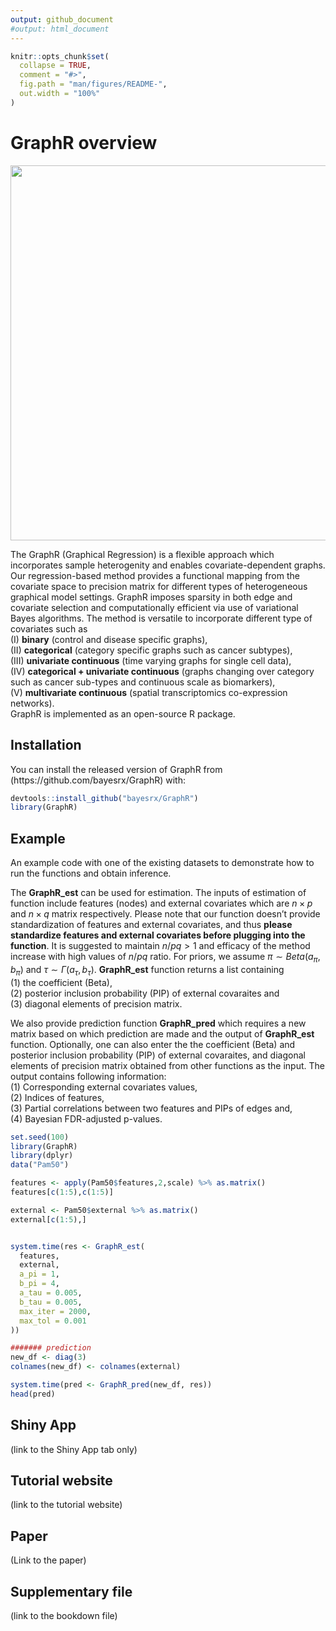 ```yaml
---
output: github_document
#output: html_document
---
```


<!-- README.md is generated from README.Rmd. Please edit that file -->

```r
knitr::opts_chunk$set(
  collapse = TRUE,
  comment = "#>",
  fig.path = "man/figures/README-",
  out.width = "100%"
)
```

# GraphR overview

<center><img src="GraphR_Method_plot_final.png" width="600" height="600" ></center>

The GraphR (Graphical Regression) is a flexible approach which incorporates sample heterogenity and enables covariate-dependent graphs. Our regression-based method provides a functional mapping from the covariate space to precision matrix for different types of heterogeneous graphical model settings. GraphR imposes sparsity in both edge and covariate selection and computationally efficient via use of variational Bayes algorithms. The method is versatile to incorporate different type of covariates such as <br>
(I) **binary** (control and disease specific graphs), <br>
(II) **categorical** (category specific graphs such as cancer subtypes), <br>
(III) **univariate continuous** (time varying graphs for single cell data), <br>
(IV) **categorical + univariate continuous** (graphs changing over category such as cancer sub-types and continuous scale as biomarkers), <br> 
(V) **multivariate continuous** (spatial transcriptomics co-expression networks). <br>
GraphR is implemented as an open-source R package.


## Installation

You can install the released version of GraphR from (https://github.com/bayesrx/GraphR) with:

``` r
devtools::install_github("bayesrx/GraphR")
library(GraphR)
```

## Example 
An example code with one of the existing datasets to demonstrate how to run the functions and obtain inference.

The **GraphR_est** can be used for estimation. The inputs of estimation of function include features (nodes) and external covariates which are $n \times p$ and $n \times q$ matrix respectively. Please note that our function doesn't provide standardization of features and external covariates, and thus **please standardize features and external covariates before plugging into the function**. It is suggested to maintain $n/pq >1$ and efficacy of the method increase with high values of $n/pq$ ratio. For priors, we assume $\pi \sim Beta(a_\pi, b_\pi)$ and $\tau \sim \Gamma(a_\tau, b_\tau)$. **GraphR_est** function returns a list containing <br>
(1) the coefficient (Beta), <br>
(2) posterior inclusion probability (PIP) of external covaraites and <br>
(3) diagonal elements of precision matrix.


We also provide prediction function **GraphR_pred** which requires a new matrix based on which prediction are made and the output of **GraphR_est** function. Optionally, one can also enter the the coefficient (Beta) and posterior inclusion probability (PIP) of external covaraites, and diagonal elements of precision matrix obtained from other functions as the input. The output contains following information: <br>
(1) Corresponding external covariates values, <br> 
(2) Indices of features, <br> 
(3) Partial correlations between two features and PIPs of edges and, <br>
(4) Bayesian FDR-adjusted p-values.


```r
set.seed(100)
library(GraphR)
library(dplyr)
data("Pam50")

features <- apply(Pam50$features,2,scale) %>% as.matrix()
features[c(1:5),c(1:5)]

external <- Pam50$external %>% as.matrix()
external[c(1:5),]


system.time(res <- GraphR_est(
  features,
  external,
  a_pi = 1,
  b_pi = 4,
  a_tau = 0.005,
  b_tau = 0.005,
  max_iter = 2000,
  max_tol = 0.001
))

####### prediction
new_df <- diag(3)
colnames(new_df) <- colnames(external)

system.time(pred <- GraphR_pred(new_df, res))
head(pred)
```


## Shiny App 
(link to the Shiny App tab only)

## Tutorial website
(link to the tutorial website)

## Paper 
(Link to the paper) 

## Supplementary file 
(link to the bookdown file)
